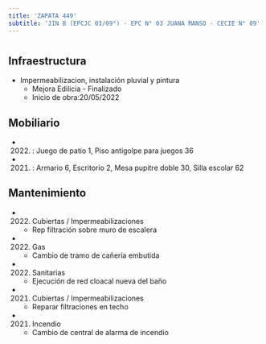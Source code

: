 ```yaml
---
title: 'ZAPATA 449'
subtitle: 'JIN B (EPCJC 03/09°) - EPC N° 03 JUANA MANSO - CECIE N° 09'
---
```


#
## Infraestructura

* Impermeabilizacion, instalación pluvial y pintura 
    + Mejora Edilicia - Finalizado 
    + Inicio de obra:20/05/2022 



## Mobiliario

*  (2022) : Juego de patio 1, Piso antigolpe para juegos 36 

*  (2021) : Armario 6, Escritorio 2, Mesa pupitre doble 30, Silla escolar 62 





## Mantenimiento

*  (2022) Cubiertas / Impermeabilizaciones 
    + Rep filtración sobre muro de escalera

*  (2022) Gas 
    + Cambio de tramo de cañería embutida

*  (2022) Sanitarias 
    + Ejecución de red cloacal nueva del baño

*  (2021) Cubiertas / Impermeabilizaciones 
    + Reparar filtraciones en techo

*  (2021) Incendio 
    + Cambio de central de alarma de incendio






